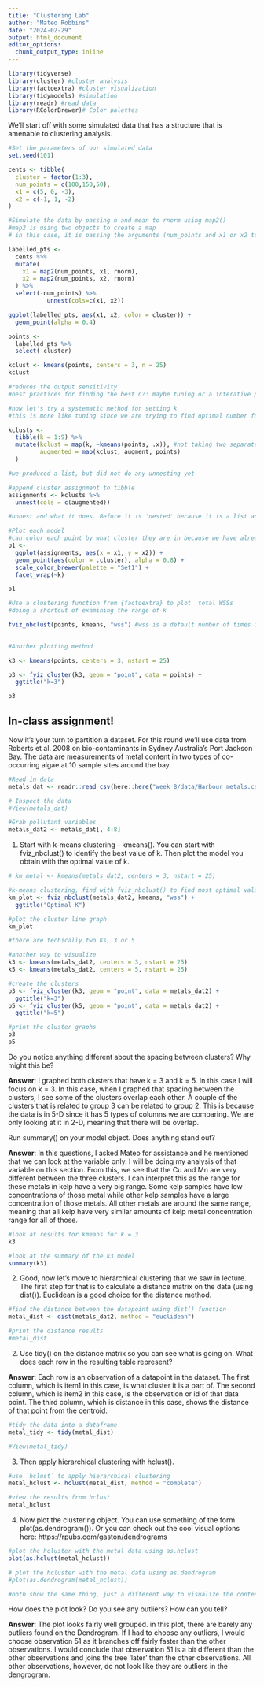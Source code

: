 ```yaml
---
title: "Clustering Lab"
author: "Mateo Robbins"
date: "2024-02-29"
output: html_document
editor_options: 
  chunk_output_type: inline
---
```


```r
library(tidyverse) 
library(cluster) #cluster analysis
library(factoextra) #cluster visualization
library(tidymodels) #simulation 
library(readr) #read data
library(RColorBrewer)# Color palettes

```

We'll start off with some simulated data that has a structure that is amenable to clustering analysis.

```r
#Set the parameters of our simulated data
set.seed(101)

cents <- tibble(
  cluster = factor(1:3),
  num_points = c(100,150,50),
  x1 = c(5, 0, -3),
  x2 = c(-1, 1, -2)
)
```


```r
#Simulate the data by passing n and mean to rnorm using map2()
#map2 is using two objects to create a map
# in this case, it is passing the arguments (num_points and x1 or x2 to rnorm)

labelled_pts <- 
  cents %>% 
  mutate(
    x1 = map2(num_points, x1, rnorm),
    x2 = map2(num_points, x2, rnorm)
  ) %>% 
  select(-num_points) %>% 
           unnest(cols=c(x1, x2))

ggplot(labelled_pts, aes(x1, x2, color = cluster)) +
  geom_point(alpha = 0.4)
```


```r
points <- 
  labelled_pts %>% 
  select(-cluster)

kclust <- kmeans(points, centers = 3, n = 25)
kclust

#reduces the output sensitivity
#best practices for finding the best n?: maybe tuning or a interative process but we dont know yet

```

```r
#now let's try a systematic method for setting k
#this is more like tuning since we are trying to find optimal number for k

kclusts <- 
  tibble(k = 1:9) %>% 
  mutate(kclust = map(k, ~kmeans(points, .x)), #not taking two separate objects  .x is where k will be passed to. reading in a single list of k values
         augmented = map(kclust, augment, points)
  )

#we produced a list, but did not do any unnesting yet
```

```r
#append cluster assignment to tibble
assignments <- kclusts %>% 
  unnest(cols = c(augmented))

#unnest and what it does. Before it is 'nested' because it is a list and we cant see it. but we unnest to see what is in that column
```

```r
#Plot each model 
#can color each point by what cluster they are in because we have already coded for that
p1 <- 
  ggplot(assignments, aes(x = x1, y = x2)) +
  geom_point(aes(color = .cluster), alpha = 0.8) +
  scale_color_brewer(palette = "Set1") +
  facet_wrap(~k)

p1

```

```r
#Use a clustering function from {factoextra} to plot  total WSSs
#doing a shortcut of examining the range of k

fviz_nbclust(points, kmeans, "wss") #wss is a default number of times it will run
 
```


```r
#Another plotting method

k3 <- kmeans(points, centers = 3, nstart = 25)

p3 <- fviz_cluster(k3, geom = "point", data = points) + 
  ggtitle("k=3")

p3

```


## In-class assignment!

Now it's your turn to partition a dataset.  For this round we'll use data from Roberts et al. 2008 on bio-contaminants in Sydney Australia's Port Jackson Bay.  The data are measurements of metal content in two types of co-occurring algae at 10 sample sites around the bay.

```r
#Read in data
metals_dat <- readr::read_csv(here::here("week_8/data/Harbour_metals.csv"))

# Inspect the data
#View(metals_dat)

#Grab pollutant variables
metals_dat2 <- metals_dat[, 4:8] 
```
1. Start with k-means clustering - kmeans().  You can start with fviz_nbclust() to identify the best value of k. Then plot the model you obtain with the optimal value of k. 

```r
# km_metal <- kmeans(metals_dat2, centers = 3, nstart = 25)

#k-means clustering, find with fviz_nbclust() to find most optimal value of k
km_plot <- fviz_nbclust(metals_dat2, kmeans, "wss") + 
  ggtitle("Optimal K")

#plot the cluster line graph
km_plot

#there are techically two Ks, 3 or 5

#another way to visualize
k3 <- kmeans(metals_dat2, centers = 3, nstart = 25)
k5 <- kmeans(metals_dat2, centers = 5, nstart = 25)

#create the clusters
p3 <- fviz_cluster(k3, geom = "point", data = metals_dat2) + 
  ggtitle("k=3")
p5 <- fviz_cluster(k5, geom = "point", data = metals_dat2) + 
  ggtitle("k=5")

#print the cluster graphs
p3
p5
```


Do you notice anything different about the spacing between clusters?  Why might this be?

**Answer**: I graphed both clusters that have k = 3 and k = 5. In this case I will focus on k = 3. In this case, when I graphed that spacing between the clusters, I see some of the clusters overlap each other. A couple of the clusters that is related to group 3 can be related to group 2. This is because the data is in 5-D since it has 5 types of columns we are comparing. We are only looking at it in 2-D, meaning that there will be overlap.

Run summary() on your model object.  Does anything stand out?

**Answer**: In this questions, I asked Mateo for assistance and he mentioned that we can look at the variable only. I will be doing my analysis of that variable on this section. From this, we see that the Cu and Mn are very different between the three clusters. I can interpret this as the range for these metals in kelp have a very big range. Some kelp samples have low concentrations of those metal while other kelp samples have a large concentration of those metals. All other metals are around the same range, meaning that all kelp have very similar amounts of kelp metal concentration range for all of those.

```r
#look at results for kmeans for k = 3
k3

#look at the summary of the k3 model
summary(k3)
```


2. Good, now let's move to hierarchical clustering that we saw in lecture. The first step for that is to calculate a distance matrix on the data (using dist()). Euclidean is a good choice for the distance method.

```r
#find the distance between the datapoint using dist() function
metal_dist <- dist(metals_dat2, method = "euclidean")

#print the distance results
#metal_dist
```


2. Use tidy() on the distance matrix so you can see what is going on. What does each row in the resulting table represent?

**Answer**: Each row is an observation of a datapoint in the dataset. The first column, which is item1 in this case, is what cluster it is a part of. The second column, which is item2 in this case, is the observation or id of that data point. The third column, which is distance in this case, shows the distance of that point from the centroid.

```r
#tidy the data into a dataframe
metal_tidy <- tidy(metal_dist)

#View(metal_tidy)
```


3. Then apply hierarchical clustering with hclust().

```r
#use `hclust` to apply hierarchical clustering
metal_hclust <- hclust(metal_dist, method = "complete")

#view the results from hclust
metal_hclust
```


4. Now plot the clustering object. You can use something of the form plot(as.dendrogram()).  Or you can check out the cool visual options here: https://rpubs.com/gaston/dendrograms

```r
#plot the hcluster with the metal data using as.hclust
plot(as.hclust(metal_hclust))

# plot the hcluster with the metal data using as.dendrogram
#plot(as.dendrogram(metal_hclust))

#both show the same thing, just a different way to visualize the content
```


How does the plot look? Do you see any outliers?  How can you tell?  

**Answer**: The plot looks fairly well grouped. in this plot, there are barely any outliers found on the Dendrogram. If I had to choose any outliers, I would choose observation 51 as it branches off fairly faster than the other observations. I would conclude that observation 51 is a bit different than the other observations and joins the tree 'later' than the other observations. All other observations, however, do not look like they are outliers in the dengrogram.






